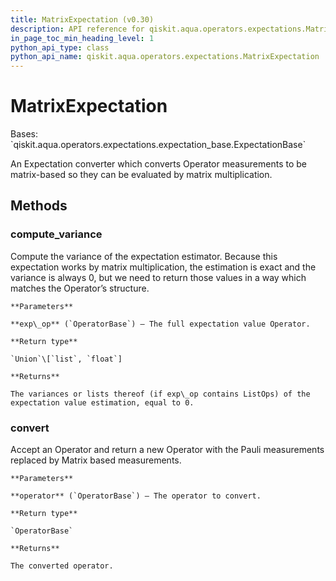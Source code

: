 ```yaml
---
title: MatrixExpectation (v0.30)
description: API reference for qiskit.aqua.operators.expectations.MatrixExpectation in qiskit v0.30
in_page_toc_min_heading_level: 1
python_api_type: class
python_api_name: qiskit.aqua.operators.expectations.MatrixExpectation
---
```


# MatrixExpectation

<Class id="qiskit.aqua.operators.expectations.MatrixExpectation" isDedicatedPage={true} github="https://github.com/qiskit-community/qiskit-aqua/tree/stable/0.9/qiskit/aqua/operators/expectations/matrix_expectation.py" signature="MatrixExpectation" modifiers="class">
  Bases: `qiskit.aqua.operators.expectations.expectation_base.ExpectationBase`

  An Expectation converter which converts Operator measurements to be matrix-based so they can be evaluated by matrix multiplication.

  ## Methods

  <span id="qiskit-aqua-operators-expectations-matrixexpectation-compute-variance" />

  ### compute\_variance

  <Function id="qiskit.aqua.operators.expectations.MatrixExpectation.compute_variance" signature="MatrixExpectation.compute_variance(exp_op)">
    Compute the variance of the expectation estimator. Because this expectation works by matrix multiplication, the estimation is exact and the variance is always 0, but we need to return those values in a way which matches the Operator’s structure.

    **Parameters**

    **exp\_op** (`OperatorBase`) – The full expectation value Operator.

    **Return type**

    `Union`\[`list`, `float`]

    **Returns**

    The variances or lists thereof (if exp\_op contains ListOps) of the expectation value estimation, equal to 0.
  </Function>

  <span id="qiskit-aqua-operators-expectations-matrixexpectation-convert" />

  ### convert

  <Function id="qiskit.aqua.operators.expectations.MatrixExpectation.convert" signature="MatrixExpectation.convert(operator)">
    Accept an Operator and return a new Operator with the Pauli measurements replaced by Matrix based measurements.

    **Parameters**

    **operator** (`OperatorBase`) – The operator to convert.

    **Return type**

    `OperatorBase`

    **Returns**

    The converted operator.
  </Function>
</Class>

